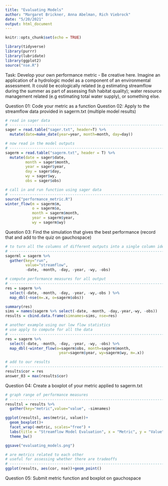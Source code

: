 ```yaml
---
title: "Evaluating Models"
author: "Margaret Brickner, Anna Abelman, Rich Viebrock"
date: "5/20/2021"
output: html_document
---
```


```r
knitr::opts_chunk$set(echo = TRUE)

library(tidyverse)
library(purrr)
library(lubridate)
library(ggplot2)
source("nse.R")
```

Task: Develop your own performance metric - Be creative here. Imagine an application of a hydrologic model as a component of an environmental assessment. It could be ecologically related (e.g estimating streamflow during the summer as part of assessing fish habitat quality); water resource management related (e.g estimating total water supply), or something else.

Question 01: Code your metric as a function
Question 02: Apply to the streamflow data provided in sagerm.txt (multiple model results)

```r
# read in sager data
# -----------------------------------------------------------------------------
sager = read.table("sager.txt", header=T) %>% 
  mutate(date=make_date(year=year, month=month, day=day))

# now read in the model outputs
# -----------------------------------------------------------------------------
sagerm = read.table("sagerm.txt", header = T) %>% 
  mutate(date = sager$date,
         month = sager$month, 
         year = sager$year,
         day = sager$day,
         wy = sager$wy,
         obs = sager$obs)

# call in and run function using sager data
# -----------------------------------------------------------------------------
source("performance_metric.R")
winter_flow(m = sagerm$m, 
            o = sagerm$o, 
            month = sagerm$month, 
            year = sagerm$year, 
            wy = sagerm$wy)
```

Question 03: Find the simulation that gives the best performance (record that and add to the quiz on gauchospace)

```r
# to turn all the columns of different outputs into a single column identified by "run"
# -----------------------------------------------------------------------------
sagerml = sagerm %>% 
  gather(key="run",
         value="streamflow", 
         -date, -month, -day, -year, -wy, -obs)

# compute performance measures for all output
# -----------------------------------------------------------------------------
res = sagerm %>% 
  select(-date, -month, -day, -year, -wy,-obs ) %>%
  map_dbl(~nse(m=.x, o=sagerm$obs))

summary(res)
sims = names(sagerm %>% select(-date, -month, -day,-year,-wy, -obs))
results = cbind.data.frame(simnames=sims, nse=res)

# another example using our low flow statistics
# use apply to compute for all the data
# -----------------------------------------------------------------------------
res = sagerm %>% 
  select(-date, -month, -day, -year, -wy, -obs) %>% 
  map_dbl(~winter_flow(o=sagerm$obs, month=sagerm$month, 
                        year=sagerm$year, wy=sagerm$wy, m=.x))

# add to our results
# -----------------------------------------------------------------------------
results$cor = res
answer_03 = max(results$cor)
```

Question 04: Create a boxplot of your metric applied to sagerm.txt

```r
# graph range of performance measures
# -----------------------------------------------------------------------------
resultsl = results %>% 
  gather(key="metric",value="value", -simnames)

ggplot(resultsl, aes(metric, value))+
  geom_boxplot()+
  facet_wrap(~metric, scales="free") +
  labs(title = "Streamflow Model Evaluation", x = "Metric", y = "Value") + 
  theme_bw()

ggsave("evaluating_models.png")

# are metrics related to each other
# useful for assessing whether there are tradeoffs
# -----------------------------------------------------------------------------
ggplot(results, aes(cor, nse))+geom_point()
```

Question 05: Submit metric function and boxplot on gauchospace